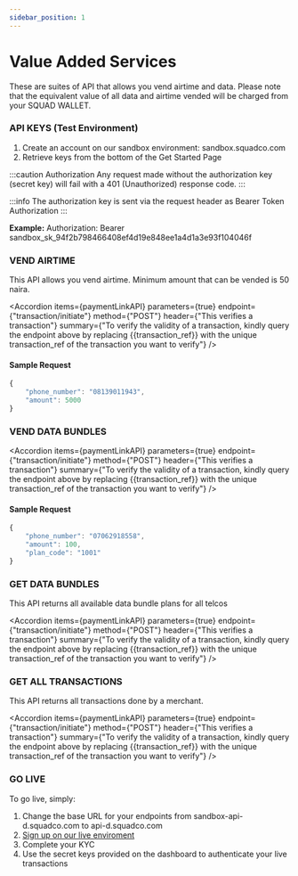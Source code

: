 ```yaml
---
sidebar_position: 1
---
```


# Value Added Services

<p className="text-[#8899a8] font-normal text-xl">These are suites of API that allows you vend airtime and data. Please note that the equivalent value of all data and airtime vended will be charged from your SQUAD WALLET. </p>

### API KEYS (Test Environment)
1. Create an account on our sandbox environment: sandbox.squadco.com
2. Retrieve keys from the bottom of the Get Started Page 

:::caution Authorization
Any request made without the authorization key (secret key) will fail with a 401 (Unauthorized) response code.
:::

:::info
The authorization key is sent via the request header as Bearer Token Authorization
:::

**Example:**
Authorization: Bearer sandbox_sk_94f2b798466408ef4d19e848ee1a4d1a3e93f104046f

### VEND AIRTIME
This API allows you vend airtime. Minimum amount that can be vended is 50 naira.

<Accordion 
    items={paymentLinkAPI} 
    parameters={true} 
    endpoint={"transaction/initiate"} 
    method={"POST"} 
    header={"This verifies a transaction"} 
    summary={"To verify the validity of a transaction, kindly query the endpoint above by replacing {{transaction_ref}} with the unique transaction_ref of the transaction you want to verify"}
/>

<AccordionCode items={paymentLinkResponse}/>

#### Sample Request

```js
{ 
    "phone_number": "08139011943", 
    "amount": 5000 
} 
```

### VEND DATA BUNDLES
<Accordion 
    items={paymentLinkAPI} 
    parameters={true} 
    endpoint={"transaction/initiate"} 
    method={"POST"} 
    header={"This verifies a transaction"} 
    summary={"To verify the validity of a transaction, kindly query the endpoint above by replacing {{transaction_ref}} with the unique transaction_ref of the transaction you want to verify"}
/>

<AccordionCode items={paymentLinkResponse}/>

#### Sample Request

```js
{ 
    "phone_number": "07062918558", 
    "amount": 100, 
    "plan_code": "1001" 
} 
```

### GET DATA BUNDLES
This API returns all available data bundle plans for all telcos

<Accordion 
    items={paymentLinkAPI} 
    parameters={true} 
    endpoint={"transaction/initiate"} 
    method={"POST"} 
    header={"This verifies a transaction"} 
    summary={"To verify the validity of a transaction, kindly query the endpoint above by replacing {{transaction_ref}} with the unique transaction_ref of the transaction you want to verify"}
/>

<AccordionCode items={paymentLinkResponse}/>

### GET ALL TRANSACTIONS
This API returns all transactions done by a merchant.

<Accordion 
    items={paymentLinkAPI} 
    parameters={true} 
    endpoint={"transaction/initiate"} 
    method={"POST"} 
    header={"This verifies a transaction"} 
    summary={"To verify the validity of a transaction, kindly query the endpoint above by replacing {{transaction_ref}} with the unique transaction_ref of the transaction you want to verify"}
/>

<AccordionCode items={paymentLinkResponse}/>

### GO LIVE
To go live, simply: 

1. Change the base URL for your endpoints from sandbox-api-d.squadco.com to 
api-d.squadco.com
2. [Sign up on our live enviroment](http://dashboard.squadco.com/)
3. Complete your KYC
4. Use the secret keys provided on the dashboard to authenticate your live transactions